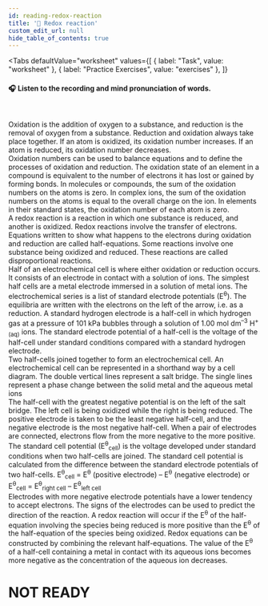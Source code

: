 ```yaml
---
id: reading-redox-reaction
title: '📝 Redox reaction'
custom_edit_url: null
hide_table_of_contents: true
---
```



<Tabs
  defaultValue="worksheet"
  values={[
    { label: "Task", value: "worksheet" },
    { label: "Practice Exercises", value: "exercises" },
  ]}
>
<TabItem value="worksheet">

#### 🎧️ Listen to the recording and mind pronunciation of words.

<ReactPlayer
  url='/media/517.38c7b0e6.mp3'
  width='100ww'
  height='40px'
  controls={true}
/>

<br />

Oxidation is the addition of oxygen to a substance, and reduction is the removal of oxygen from a substance. Reduction and oxidation always take place together. If an atom is oxidized, its oxidation number increases. If an atom is reduced, its oxidation number decreases.  
Oxidation numbers can be used to balance equations and to define the processes of oxidation and reduction. The oxidation state of an element in a compound is equivalent to the number of electrons it has lost or gained by forming bonds. In molecules or compounds, the sum of the oxidation numbers on the atoms is zero. In complex ions, the sum of the oxidation numbers on the atoms is equal to the overall charge on the ion. In elements in their standard states, the oxidation number of each atom is zero.  
A redox reaction is a reaction in which one substance is reduced, and another is oxidized. Redox reactions involve the transfer of electrons. Equations written to show what happens to the electrons during oxidation and reduction are called half-equations. Some reactions  involve  one  substance  being  oxidized  and  reduced. These reactions are called disproportional reactions.  
Half  of  an  electrochemical  cell  is  where  either  oxidation  or reduction occurs. It consists of an electrode in contact with a solution of ions. The simplest half cells are a metal electrode immersed in a solution of metal ions. The electrochemical series is  a  list  of  standard  electrode  potentials  (E<sup>θ</sup>).  The  equilibria are written with the electrons on the left of the arrow, i.e. as a reduction. A standard hydrogen electrode is a half-cell in which hydrogen gas at a pressure of 101 kPa bubbles through a solution of 1.00 mol dm<sup>–3</sup> H<sup>+</sup><sub>(aq)</sub> ions. The standard electrode potential of a half-cell is the voltage of the half-cell under standard conditions compared with a standard hydrogen electrode.  
Two half-cells joined together to form an electrochemical cell. An electrochemical cell can be represented in a shorthand way by a cell diagram. The double vertical lines represent a salt bridge. The single lines represent a phase change between the solid metal and the aqueous metal ions  
The half-cell with the greatest negative potential is on the left of the salt bridge. The left cell is being oxidized while the right is being reduced. The positive electrode is taken to be the least negative half-cell, and the negative electrode is the most negative half-cell. When a pair of electrodes are connected, electrons flow from the more negative to the more positive.  
The standard cell potential (E<sup>θ</sup><sub>cell</sub>) is the voltage developed under standard conditions when two half-cells are joined. The standard cell  potential  is  calculated  from  the  difference  between  the standard electrode potentials of two half-cells. E<sup>θ</sup><sub>cell</sub> = E<sup>θ</sup> (positive electrode) – E<sup>θ</sup> (negative electrode) or E<sup>θ</sup><sub>cell</sub> = E<sup>θ</sup><sub>right cell</sub> – E<sup>θ</sup><sub>left cell</sub>  
Electrodes with more negative electrode potentials have a lower tendency to accept electrons. The signs of the electrodes can be used to predict the direction of the reaction. A redox reaction will occur if the E<sup>θ</sup> of the half-equation involving the species being reduced is more positive than the E<sup>θ</sup> of the half-equation of the species being oxidized. Redox equations can be constructed by combining the relevant half-equations. The value of the E<sup>θ</sup> of a half-cell containing a metal in contact with its aqueous ions becomes more negative as the concentration of the aqueous ion decreases.

</TabItem>

<TabItem value="exercises">

# NOT READY

</TabItem>
</Tabs>
